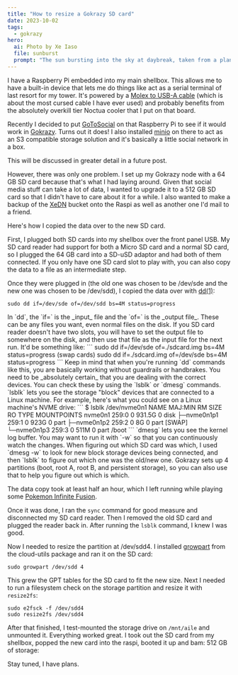```yaml
---
title: "How to resize a Gokrazy SD card"
date: 2023-10-02
tags:
  - gokrazy
hero:
  ai: Photo by Xe Iaso
  file: sunburst
  prompt: "The sun bursting into the sky at daybreak, taken from a plane."
---
```


I have a Raspberry Pi embedded into my main shellbox. This allows me
to have a built-in device that lets me do things like act as a serial
terminal of last resort for my tower. It's powered by a [Molex to
USB-A
cable](https://www.amazon.ca/CRJ-4-Pin-Female-Sleeved-Adapter/dp/B07FK7TJG1/)
(which is about the most cursed cable I have ever used) and probably
benefits from the absolutely overkill tier Noctua cooler that I put on
that board.

<XeblogPicture
  path="blog/2023/gokrazy-sdcard/gokrazy-node-pic"
  desc="A picture of pneuma, my main shellbox node, with a Raspi 4B shown placed on top of a paper towel to shield from shorts against the aluminum frame of the case."
/>

Recently I decided to put [GoToSocial](https://gotosocial.org/) on
that Raspberry Pi to see if it would work in
[Gokrazy](https://gokrazy.org/). Turns out it does! I also installed
[minio](https://min.io/) on there to act as an S3 compatible storage
solution and it's basically a little social network in a box.

<XeblogConv name="Mara" mood="hacker">
  This will be discussed in greater detail in a future post.
</XeblogConv>

However, there was only one problem. I set up my Gokrazy node with a
64 GB SD card because that's what I had laying around. Given that
social media stuff can take a lot of data, I wanted to upgrade it to a
512 GB SD card so that I didn't have to care about it for a while. I
also wanted to make a backup of the [XeDN](/blog/xedn) bucket onto the
Raspi as well as another one I'd mail to a friend.

Here's how I copied the data over to the new SD card.

First, I plugged both SD cards into my shellbox over the front panel
USB. My SD card reader had support for both a Micro SD card and a
normal SD card, so I plugged the 64 GB card into a SD-uSD adaptor and
had both of them connected. If you only have one SD card slot to play
with, you can also copy the data to a file as an intermediate step.

Once they were plugged in (the old one was chosen to be /dev/sde and
the new one was chosen to be /dev/sdd), I copied the data over with
[dd(1)](https://www.man7.org/linux/man-pages/man1/dd.1.html):

```
sudo dd if=/dev/sde of=/dev/sdd bs=4M status=progress
```

<XeblogConv name="Mara" mood="hacker">
  In `dd`, the `if=` is the _input_ file and the `of=` is the _output file_.
  These can be any files you want, even normal files on the disk. If you SD card
  reader doesn't have two slots, you will have to set the output file to
  somewhere on the disk, and then use that file as the input file for the next
  run. It'd be something like: ``` sudo dd if=/dev/sde of=./sdcard.img bs=4M
  status=progress (swap cards) sudo dd if=./sdcard.img of=/dev/sde bs=4M
  status=progress ``` Keep in mind that when you're running `dd` commands like
  this, you are basically working without guardrails or handbrakes. You need to
  be _absolutely certain_ that you are dealing with the correct devices. You can
  check these by using the `lsblk` or `dmesg` commands. `lsblk` lets you see the
  storage "block" devices that are connected to a Linux machine. For example,
  here's what you could see on a Linux machine's NVME drive: ``` $ lsblk
  /dev/nvme0n1 NAME MAJ:MIN RM SIZE RO TYPE MOUNTPOINTS nvme0n1 259:0 0 931.5G 0
  disk ├─nvme0n1p1 259:1 0 923G 0 part ├─nvme0n1p2 259:2 0 8G 0 part [SWAP]
  └─nvme0n1p3 259:3 0 511M 0 part /boot ``` `dmesg` lets you see the kernel log
  buffer. You may want to run it with `-w` so that you can continuously watch
  the changes. When figuring out which SD card was which, I used `dmesg -w` to
  look for new block storage devices being connected, and then `lsblk` to figure
  out which one was the old/new one. Gokrazy sets up 4 partitions (boot, root A,
  root B, and persistent storage), so you can also use that to help you figure
  out which is which.
</XeblogConv>

The data copy took at least half an hour, which I left running while
playing some [Pokemon Infinite
Fusion](https://github.com/infinitefusion/infinitefusion-e18).

Once it was done, I ran the `sync` command for good measure and
disconnected my SD card reader. Then I removed the old SD card and
plugged the reader back in. After running the `lsblk` command, I knew
I was good.

Now I needed to resize the partition at /dev/sdd4. I installed
[growpart](https://access.redhat.com/solutions/5540131) from the
cloud-utils package and ran it on the SD card:

```
sudo growpart /dev/sdd 4
```

This grew the GPT tables for the SD card to fit the new size. Next I
needed to run a filesystem check on the storage partition and resize
it with `resize2fs`:

```
sudo e2fsck -f /dev/sdd4
sudo resize2fs /dev/sdd4
```

After that finished, I test-mounted the storage drive on `/mnt/aile`
and unmounted it. Everything worked great. I took out the SD card from
my shellbox, popped the new card into the raspi, booted it up and bam:
512 GB of storage:

<XeblogPicture
  path="blog/2023/gokrazy-sdcard/gokrazy-disk"
  desc="A picture of the Gokrazy web UI, showing the fact that the pi has about 450 GB of storage available. It would be 500-ish, but disks are labeled in base 2 bytes and computers usually display things in base 10 bytes. I hate it too."
/>

Stay tuned, I have plans.
